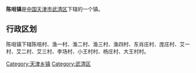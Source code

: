 {{中国乡级行政区
|行政区全称 = 陈咀镇
|景观照片文件名 = 
|景观照片描述 = 
|汉语拼音 =
|其他语言 = 
|其他语言名称 = 
|位置图文件名 = 
|位置图描述 = 
|自定义图片=
|上级行政区 = [[天津市|天津市]][[武清区|武清区]]
|行政区类别 = 镇
|行政区划代码 = 
|行政区划 = 
|村委会 = 
|居委会 = 
|建置时间 = 
|领导职位 = 
|领导名称 = 
|政府驻地 = 
|毗邻 = 
|地理坐标 = 
|总面积 = 
|总人口 = 
|户籍人口 = 
|户籍人口年份 = 
|常住人口 = 
|常住人口年份 = 
|人口密度 = 
|GDP = 
|邮政编码 = 
|电话区号 = 
|官方网站 = 
|网站名称 = 
}}
'''陈咀镇'''是[[中华人民共和国|中国]][[天津市|天津市]][[武清区|武清区]]下辖的一个镇。

== 行政区划 ==

陈咀镇下辖陈咀村、渔一村、渔二村、渔三村、渔四村、东肖庄村、庞庄村、艾一村、艾二村、艾三村、李场村、小王村村、杨庄村、大王村村。

{{天津小作品}}
{{天津市武清区行政区划}}

[[Category:天津乡镇|Category:天津乡镇]]
[[Category:武清区|Category:武清区]]